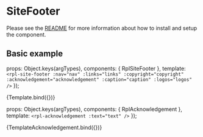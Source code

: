 
<Meta title="Organisms/SiteFooter" />

# SiteFooter
Please see the [README](https://github.com/dpc-sdp/ripple/blob/master/packages/components/Organisms/SiteFooter/README.md) for more information about how to install and setup the component.

## Basic example

  props: Object.keys(argTypes),
  components: { RplSiteFooter },
  template: `
    <rpl-site-footer
      :nav="nav"
      :links="links"
      :copyright="copyright"
      :acknowledgement="acknowledgement"
      :caption="caption"
      :logos="logos"
    />
  `
});

<Canvas>
  <Story
    name="Site footer"
    args={{
      nav: [
        {
          text: 'Your Services',
          url: '#',
          children: [
            {
              text: 'Grants awards and assistance',
              url: '#'
            },
            {
              text: 'Law and safety',
              url: '#'
            },
            {
              text: 'Business and Industry',
              url: '#'
            },
            {
              text: 'Jobs and the Workplace',
              url: '#'
            },
            {
              text: 'Transport and Traffic',
              url: '#'
            },
            {
              text: 'Education',
              url: '#'
            },
            {
              text: 'Housing and Property',
              url: '#'
            },
            {
              text: 'Health',
              url: '#'
            },
            {
              text: 'Community',
              url: '#'
            },
            {
              text: 'Art, Culture and Sport',
              url: '#'
            },
            {
              text: 'Environment and Water',
              url: '#'
            }
          ]
        },
        {
          text: 'About VIC Government',
          url: '#',
          children: [
            {
              text: 'Grants awards and assistance',
              url: '#'
            },
            {
              text: 'Law and safety',
              url: '#'
            },
            {
              text: 'Business and Industry',
              url: '#'
            },
            {
              text: 'Jobs and the Workplace',
              url: '#'
            },
            {
              text: 'Transport and Traffic',
              url: '#'
            },
            {
              text: 'Education',
              url: '#'
            },
            {
              text: 'Housing and Property',
              url: '#'
            },
            {
              text: 'Health',
              url: '#'
            },
            {
              text: 'Community',
              url: '#'
            },
            {
              text: 'Art, Culture and Sport',
              url: '#'
            },
            {
              text: 'Environment and Water',
              url: '#'
            }
          ]
        },
        {
          text: 'News',
          url: '#'
        },
        {
          text: 'Events',
          url: '#'
        },
        {
          text: 'Connect with us',
          url: '#',
          children: [
            {
              text: 'Education',
              url: '#'
            },
            {
              text: 'Housing and Property',
              url: '#'
            },
            {
              text: 'Health',
              url: '#'
            }
          ]
        }
      ],
      links: [
        {
          text: 'Privacy',
          url: '#'
        },
        {
          text: 'Disclaimer',
          url: '#'
        },
        {
          text: 'Terms of use',
          url: '#'
        },
        {
          text: 'Sitemap',
          url: '#'
        },
        {
          text: 'Accessibility Statement',
          url: '#'
        },
        {
          text: 'Help',
          url: '#'
        }
      ],
      copyright: '© Copyright State Government of Victoria',
      acknowledgement: 'The Victorian Government acknowledges Aboriginal and Torres Strait Islander people as the Traditional Custodians of the land and acknowledges and pays respect to their Elders, past and present.',
      caption: 'Image credit: This caption is used to describe the image in the hero banner above.',
      logos: [
        {
          src: 'https://placehold.it/112x52',
          alt: 'Max native size',
          url: '#'
        },
        {
          src: 'https://placehold.it/32x32',
          alt: 'Smaller than max size',
          url: '#'
        },
        {
          src: 'https://placehold.it/80x200',
          alt: 'Portrait',
          url: '#'
        },
        {
          src: 'https://placehold.it/200x80',
          alt: 'Landscape',
          url: '#'
        }
      ]
    }}
  >
    {Template.bind({})}
  </Story>
</Canvas>

<ArgsTable of={RplSiteFooter} />

  props: Object.keys(argTypes),
  components: { RplAcknowledgement },
  template: `<rpl-acknowledgement :text="text" />`
});

<Canvas>
  <Story
    name="Acknowledgement"
    args={{
      text: 'The Victorian Government acknowledges Aboriginal and Torres Strait Islander people as the Traditional Custodians of the land and acknowledges and pays respect to their Elders, past and present.'
    }}
  >
    {TemplateAcknowledgement.bind({})}
  </Story>
</Canvas>

<ArgsTable of={RplAcknowledgement} />
